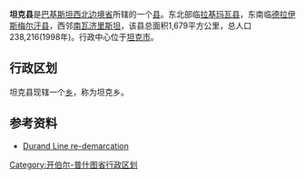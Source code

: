{{expand|time=2009-07-12T09:12:33+00:00}}
'''坦克县'''是[[巴基斯坦|巴基斯坦]][[西北边境省|西北边境省]]所辖的一个[[县|县]]。东北部临[[拉基玛瓦县|拉基玛瓦县]]，东南临[[德拉伊斯梅尔汗县|德拉伊斯梅尔汗县]]，西邻[[南瓦济里斯坦|南瓦济里斯坦]]，该县总面积1,679平方公里，总人口238,216(1998年)。行政中心位于[[坦克市|坦克市]]。

== 行政区划 ==
坦克县现辖一个[[乡|乡]]，称为坦克乡。

==参考资料==
*{{en}}[https://web.archive.org/web/20070930191837/http://www.dailytimes.com.pk/default.asp?page=story_27-10-2003_pg7_10 Durand Line re-demarcation]

{{西北边境省行政区划}}

[[Category:开伯尔-普什图省行政区划|Category:开伯尔-普什图省行政区划]]